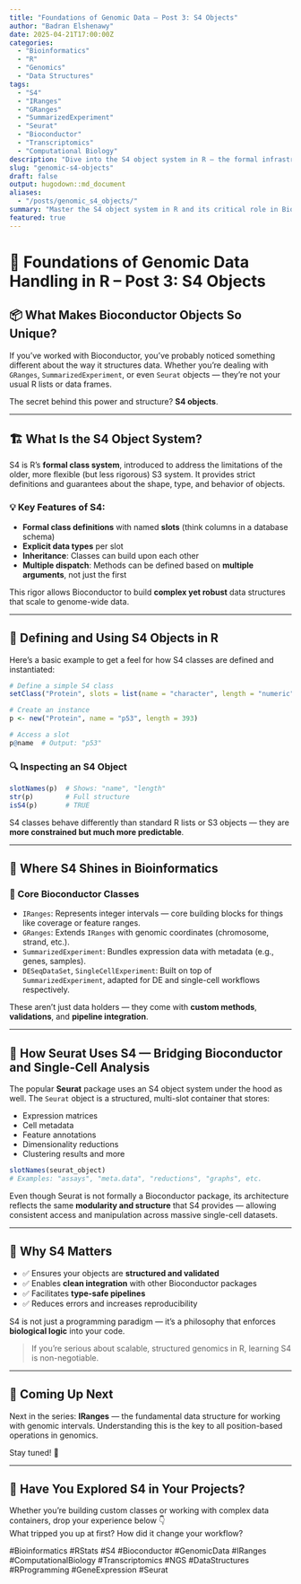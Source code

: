 ```yaml
---
title: "Foundations of Genomic Data – Post 3: S4 Objects"
author: "Badran Elshenawy"
date: 2025-04-21T17:00:00Z
categories:
  - "Bioinformatics"
  - "R"
  - "Genomics"
  - "Data Structures"
tags:
  - "S4"
  - "IRanges"
  - "GRanges"
  - "SummarizedExperiment"
  - "Seurat"
  - "Bioconductor"
  - "Transcriptomics"
  - "Computational Biology"
description: "Dive into the S4 object system in R — the formal infrastructure behind Bioconductor, Seurat, and structured genomic data analysis. Learn how S4 slots, inheritance, and multiple dispatch power reproducible workflows."
slug: "genomic-s4-objects"
draft: false
output: hugodown::md_document
aliases:
  - "/posts/genomic_s4_objects/"
summary: "Master the S4 object system in R and its critical role in Bioconductor and Seurat. Learn how structure, type safety, and modularity enable scalable genomic analysis."
featured: true
---
```


# 🧬 Foundations of Genomic Data Handling in R – Post 3: S4 Objects

## 📦 What Makes Bioconductor Objects So Unique?

If you’ve worked with Bioconductor, you’ve probably noticed something different about the way it structures data. Whether you're dealing with `GRanges`, `SummarizedExperiment`, or even `Seurat` objects — they're not your usual R lists or data frames.

The secret behind this power and structure? **S4 objects**.

------------------------------------------------------------------------

## 🏗️ What Is the S4 Object System?

S4 is R's **formal class system**, introduced to address the limitations of the older, more flexible (but less rigorous) S3 system. It provides strict definitions and guarantees about the shape, type, and behavior of objects.

### 💡 Key Features of S4:

-   **Formal class definitions** with named **slots** (think columns in a database schema)
-   **Explicit data types** per slot
-   **Inheritance**: Classes can build upon each other
-   **Multiple dispatch**: Methods can be defined based on **multiple arguments**, not just the first

This rigor allows Bioconductor to build **complex yet robust** data structures that scale to genome-wide data.

------------------------------------------------------------------------

## 🔧 Defining and Using S4 Objects in R

Here's a basic example to get a feel for how S4 classes are defined and instantiated:

``` r
# Define a simple S4 class
setClass("Protein", slots = list(name = "character", length = "numeric"))

# Create an instance
p <- new("Protein", name = "p53", length = 393)

# Access a slot
p@name  # Output: "p53"
```

### 🔍 Inspecting an S4 Object

``` r
slotNames(p)  # Shows: "name", "length"
str(p)        # Full structure
isS4(p)       # TRUE
```

S4 classes behave differently than standard R lists or S3 objects — they are **more constrained but much more predictable**.

------------------------------------------------------------------------

## 🔬 Where S4 Shines in Bioinformatics

### 🧱 Core Bioconductor Classes

-   `IRanges`: Represents integer intervals — core building blocks for things like coverage or feature ranges.
-   `GRanges`: Extends `IRanges` with genomic coordinates (chromosome, strand, etc.).
-   `SummarizedExperiment`: Bundles expression data with metadata (e.g., genes, samples).
-   `DESeqDataSet`, `SingleCellExperiment`: Built on top of `SummarizedExperiment`, adapted for DE and single-cell workflows respectively.

These aren't just data holders — they come with **custom methods**, **validations**, and **pipeline integration**.

------------------------------------------------------------------------

## 🔗 How Seurat Uses S4 — Bridging Bioconductor and Single-Cell Analysis

The popular **Seurat** package uses an S4 object system under the hood as well. The `Seurat` object is a structured, multi-slot container that stores:

-   Expression matrices
-   Cell metadata
-   Feature annotations
-   Dimensionality reductions
-   Clustering results and more

``` r
slotNames(seurat_object)
# Examples: "assays", "meta.data", "reductions", "graphs", etc.
```

Even though Seurat is not formally a Bioconductor package, its architecture reflects the same **modularity and structure** that S4 provides — allowing consistent access and manipulation across massive single-cell datasets.

------------------------------------------------------------------------

## 🎯 Why S4 Matters

-   ✅ Ensures your objects are **structured and validated**
-   ✅ Enables **clean integration** with other Bioconductor packages
-   ✅ Facilitates **type-safe pipelines**
-   ✅ Reduces errors and increases reproducibility

S4 is not just a programming paradigm — it's a philosophy that enforces **biological logic** into your code.

> If you're serious about scalable, structured genomics in R, learning S4 is non-negotiable.

------------------------------------------------------------------------

## 🧬 Coming Up Next

Next in the series: **IRanges** — the fundamental data structure for working with genomic intervals. Understanding this is the key to all position-based operations in genomics.

Stay tuned! 🚀

------------------------------------------------------------------------

## 💬 Have You Explored S4 in Your Projects?

Whether you're building custom classes or working with complex data containers, drop your experience below 👇\
What tripped you up at first? How did it change your workflow?

#Bioinformatics #RStats #S4 #Bioconductor #GenomicData #IRanges #ComputationalBiology #Transcriptomics #NGS #DataStructures #RProgramming #GeneExpression #Seurat